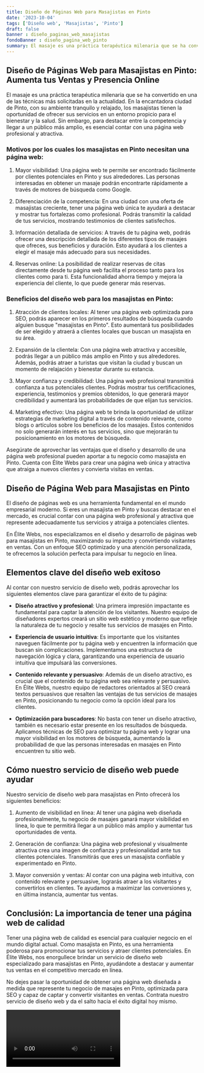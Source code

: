 ```yaml
---
title: Diseño de Páginas Web para Masajistas en Pinto
date: '2023-10-04'
tags: ['Diseño web', 'Masajistas', 'Pinto']
draft: false
banner : diseño_paginas_web_masajistas
fondoBanner : diseño_pagina_web_pinto
summary: El masaje es una práctica terapéutica milenaria que se ha convertido en una de las técnicas más solicitadas en la actualidad. En la encantadora ciudad de Pinto, con su ambiente tranquilo y relajado, los masajistas tienen la oportunidad de ofrecer sus servicios en un entorno propicio para el bienestar y la salud. Sin embargo, para destacar entre la competencia y llegar a un público más amplio, es esencial contar con una página web profesional y atractiva.
---
```


## Diseño de Páginas Web para Masajistas en Pinto: Aumenta tus Ventas y Presencia Online

El masaje es una práctica terapéutica milenaria que se ha convertido en una de las técnicas más solicitadas en la actualidad. En la encantadora ciudad de Pinto, con su ambiente tranquilo y relajado, los masajistas tienen la oportunidad de ofrecer sus servicios en un entorno propicio para el bienestar y la salud. Sin embargo, para destacar entre la competencia y llegar a un público más amplio, es esencial contar con una página web profesional y atractiva.

### Motivos por los cuales los masajistas en Pinto necesitan una página web:

1. Mayor visibilidad: Una página web te permite ser encontrado fácilmente por clientes potenciales en Pinto y sus alrededores. Las personas interesadas en obtener un masaje podrán encontrarte rápidamente a través de motores de búsqueda como Google.

2. Diferenciación de la competencia: En una ciudad con una oferta de masajistas creciente, tener una página web única te ayudará a destacar y mostrar tus fortalezas como profesional. Podrás transmitir la calidad de tus servicios, mostrando testimonios de clientes satisfechos.

3. Información detallada de servicios: A través de tu página web, podrás ofrecer una descripción detallada de los diferentes tipos de masajes que ofreces, sus beneficios y duración. Esto ayudará a los clientes a elegir el masaje más adecuado para sus necesidades.

4. Reservas online: La posibilidad de realizar reservas de citas directamente desde tu página web facilita el proceso tanto para los clientes como para ti. Esta funcionalidad ahorra tiempo y mejora la experiencia del cliente, lo que puede generar más reservas.

### Beneficios del diseño web para los masajistas en Pinto:

1. Atracción de clientes locales: Al tener una página web optimizada para SEO, podrás aparecer en los primeros resultados de búsqueda cuando alguien busque "masajistas en Pinto". Esto aumentará tus posibilidades de ser elegido y atraerá a clientes locales que buscan un masajista en su área.

2. Expansión de la clientela: Con una página web atractiva y accesible, podrás llegar a un público más amplio en Pinto y sus alrededores. Además, podrás atraer a turistas que visitan la ciudad y buscan un momento de relajación y bienestar durante su estancia.

3. Mayor confianza y credibilidad: Una página web profesional transmitirá confianza a tus potenciales clientes. Podrás mostrar tus certificaciones, experiencia, testimonios y premios obtenidos, lo que generará mayor credibilidad y aumentará las probabilidades de que elijan tus servicios.

4. Marketing efectivo: Una página web te brinda la oportunidad de utilizar estrategias de marketing digital a través de contenido relevante, como blogs o artículos sobre los beneficios de los masajes. Estos contenidos no solo generarán interés en tus servicios, sino que mejorarán tu posicionamiento en los motores de búsqueda.

Asegúrate de aprovechar las ventajas que el diseño y desarrollo de una página web profesional pueden aportar a tu negocio como masajista en Pinto. Cuenta con Élite Webs para crear una página web única y atractiva que atraiga a nuevos clientes y convierta visitas en ventas.

<GifSeo />

<Cta />

## Diseño de Página Web para Masajistas en Pinto

El diseño de páginas web es una herramienta fundamental en el mundo empresarial moderno. Si eres un masajista en Pinto y buscas destacar en el mercado, es crucial contar con una página web profesional y atractiva que represente adecuadamente tus servicios y atraiga a potenciales clientes.

En Élite Webs, nos especializamos en el diseño y desarrollo de páginas web para masajistas en Pinto, maximizando su impacto y convirtiendo visitantes en ventas. Con un enfoque SEO optimizado y una atención personalizada, te ofrecemos la solución perfecta para impulsar tu negocio en línea.

## Elementos clave del diseño web exitoso

Al contar con nuestro servicio de diseño web, podrás aprovechar los siguientes elementos clave para garantizar el éxito de tu página:

- **Diseño atractivo y profesional**: Una primera impresión impactante es fundamental para captar la atención de los visitantes. Nuestro equipo de diseñadores expertos creará un sitio web estético y moderno que refleje la naturaleza de tu negocio y resalte tus servicios de masajes en Pinto.

- **Experiencia de usuario intuitiva**: Es importante que los visitantes naveguen fácilmente por tu página web y encuentren la información que buscan sin complicaciones. Implementamos una estructura de navegación lógica y clara, garantizando una experiencia de usuario intuitiva que impulsará las conversiones.

- **Contenido relevante y persuasivo**: Además de un diseño atractivo, es crucial que el contenido de tu página web sea relevante y persuasivo. En Élite Webs, nuestro equipo de redactores orientados al SEO creará textos persuasivos que resalten las ventajas de tus servicios de masajes en Pinto, posicionando tu negocio como la opción ideal para los clientes.

- **Optimización para buscadores**: No basta con tener un diseño atractivo, también es necesario estar presente en los resultados de búsqueda. Aplicamos técnicas de SEO para optimizar tu página web y lograr una mayor visibilidad en los motores de búsqueda, aumentando la probabilidad de que las personas interesadas en masajes en Pinto encuentren tu sitio web.

## Cómo nuestro servicio de diseño web puede ayudar

Nuestro servicio de diseño web para masajistas en Pinto ofrecerá los siguientes beneficios:

1. Aumento de visibilidad en línea: Al tener una página web diseñada profesionalmente, tu negocio de masajes ganará mayor visibilidad en línea, lo que te permitirá llegar a un público más amplio y aumentar tus oportunidades de venta.

2. Generación de confianza: Una página web profesional y visualmente atractiva crea una imagen de confianza y profesionalidad ante tus clientes potenciales. Transmitirás que eres un masajista confiable y experimentado en Pinto.

3. Mayor conversión y ventas: Al contar con una página web intuitiva, con contenido relevante y persuasive, lograrás atraer a los visitantes y convertirlos en clientes. Te ayudamos a maximizar las conversiones y, en última instancia, aumentar tus ventas.

## Conclusión: La importancia de tener una página web de calidad

Tener una página web de calidad es esencial para cualquier negocio en el mundo digital actual. Como masajista en Pinto, es una herramienta poderosa para promocionar tus servicios y atraer clientes potenciales. En Élite Webs, nos enorgullece brindar un servicio de diseño web especializado para masajistas en Pinto, ayudándote a destacar y aumentar tus ventas en el competitivo mercado en línea.

No dejes pasar la oportunidad de obtener una página web diseñada a medida que represente tu negocio de masajes en Pinto, optimizada para SEO y capaz de captar y convertir visitantes en ventas. Contrata nuestro servicio de diseño web y da el salto hacia el éxito digital hoy mismo.

<Video />

<CtaBot job='Masajistas' city='Pinto'/>

<Gmaps query='Pinto+españa+maps' />